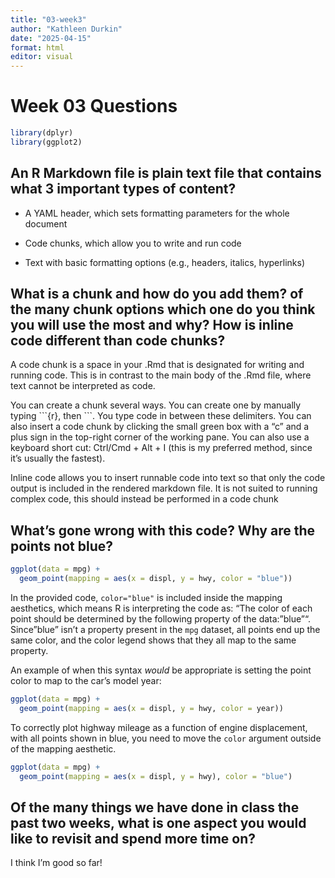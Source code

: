 ```yaml
---
title: "03-week3"
author: "Kathleen Durkin"
date: "2025-04-15"
format: html
editor: visual
---
```


# Week 03 Questions

```r
library(dplyr)
library(ggplot2)
```

## An R Markdown file is plain text file that contains what 3 important types of content?

-   A YAML header, which sets formatting parameters for the whole document

-   Code chunks, which allow you to write and run code

-   Text with basic formatting options (e.g., headers, italics, hyperlinks)

## What is a chunk and how do you add them? of the many chunk options which one do you think you will use the most and why? How is inline code different than code chunks?

A code chunk is a space in your .Rmd that is designated for writing and running code. This is in contrast to the main body of the .Rmd file, where text cannot be interpreted as code.

You can create a chunk several ways. You can create one by manually typing \`\`\`\{r\}, then \`\`\`. You type code in between these delimiters. You can also insert a code chunk by clicking the small green box with a "c" and a plus sign in the top-right corner of the working pane. You can also use a keyboard short cut: Ctrl/Cmd + Alt + I (this is my preferred method, since it's usually the fastest).

Inline code allows you to insert runnable code into text so that only the code output is included in the rendered markdown file. It is not suited to running complex code, this should instead be performed in a code chunk

## What's gone wrong with this code? Why are the points not blue?

```r
ggplot(data = mpg) + 
  geom_point(mapping = aes(x = displ, y = hwy, color = "blue"))
```

In the provided code, `color="blue"` is included inside the mapping aesthetics, which means R is interpreting the code as: "The color of each point should be determined by the following property of the data:"blue"". Since"blue" isn't a property present in the `mpg` dataset, all points end up the same color, and the color legend shows that they all map to the same property.

An example of when this syntax *would* be appropriate is setting the point color to map to the car's model year:

```r
ggplot(data = mpg) + 
  geom_point(mapping = aes(x = displ, y = hwy, color = year))
```

To correctly plot highway mileage as a function of engine displacement, with all points shown in blue, you need to move the `color` argument outside of the mapping aesthetic.

```r
ggplot(data = mpg) + 
  geom_point(mapping = aes(x = displ, y = hwy), color = "blue")
```

## Of the many things we have done in class the past two weeks, what is one aspect you would like to revisit and spend more time on?

I think I'm good so far!
